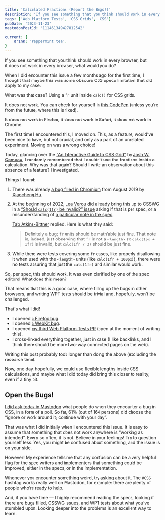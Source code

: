 ```yaml
---
title: 'Calculated Fractions (Report the Bugs!)'
description: 'If you see something that you think should work in every browser, but it does not work in every browser, what would you do? When I did encounter this issue a few months ago for the first time, I thought that maybe this was some obscure CSS specs limitation that did apply to my case. I was wrong. Today I investigated this further, and in this post would tell you what I found.'
tags: ['Web Platform Tests', 'CSS Grids', 'CSS']
pubDate: '2023-11-23'
mastodonPostId: '111461349427812542'

current: {
	drink: 'Peppermint tea',
}
---
```


If you see something that you think should work in every browser, but it does not work in every browser, what would you do?

When I did encounter this issue a few months ago for the first time, I thought that maybe this was some obscure CSS specs limitation that did apply to my case.

What was that case? Using a `fr` unit inside `calc()` for CSS grids.

It does not work. You can check for yourself in [this CodePen](https://codepen.io/kizu/pen/RwvyyOg) (unless you’re from the future, where this is fixed).

It does not work in Firefox, it does not work in Safari, it does not work in Chrome.

The first time I encountered this, I moved on. This, as a feature, would’ve been nice to have, but not crucial, and only as a part of an unrelated experiment. Moving on was a wrong choice!

Today, glancing over the [“An Interactive Guide to CSS Grid”](https://www.joshwcomeau.com/css/interactive-guide-to-grid/) by [Josh W. Comeau](https://www.joshwcomeau.com/), I randomly remembered that I couldn’t use the fractions inside a calculation. Why was that again? Should I write an observation about this absence of a feature? I investigated.

Things I found:

1. There was already [a bug filled in Chromium](https://bugs.chromium.org/p/chromium/issues/detail?id=993136) from August 2019 by [Xiaocheng Hu](https://github.com/xiaochengh).

2. At the beginning of 2022, [Lea Verou](https://lea.verou.me/) did already bring this up to CSSWG in a [“Should `calc(1fr)` be invalid?” issue](https://github.com/w3c/csswg-drafts/issues/6989) asking if that is per spec, or a misunderstanding of [a particular note in the spec](https://drafts.csswg.org/css-grid/#ref-for-typedef-flex%E2%91%A8).

    [Tab Atkins-Bittner](https://xanthir.com/) replied. Here is what they said:

    > Definitely a bug; `fr` units should be math’able just fine. That note is, indeed, just observing that `fr` is not a `<length>` so `calc(1px + 1fr)` is invalid, but `calc(1fr / 3)` should be just fine.

3. While there were tests covering some `fr` cases, like properly disallowing it when used with the `<length>` units (like `calc(1fr + 100px)`), there were no tests assuring that just the `calc(1fr)` and similar would work.

So, per spec, this should work. It was even clarified by one of the spec editors! What does this mean?

That means that this is a good case, where filling up the bugs in other browsers, and writing WPT tests should be trivial and, hopefully, won’t be challenged.

That's what I did!

- I opened [a Firefox bug](https://bugzilla.mozilla.org/show_bug.cgi?id=1866236).
- I opened [a WebKit bug](https://bugs.webkit.org/show_bug.cgi?id=265276).
- I opened [my third Web Platform Tests PR](https://github.com/web-platform-tests/wpt/pull/43322) (open at the moment of writing this).
- I cross-linked everything together, just in case (I like backlinks, and I think there should be more two-way connected pages on the web).

Writing this post probably took longer than doing the above (excluding the research time).

Now, one day, hopefully, we could use flexible lengths inside CSS calculations, and maybe what I did today did bring this closer to reality, even if a tiny bit.

## Open the Bugs!

[I did ask today in Mastodon](https://front-end.social/@kizu/111460085317096031) what people do when they encounter a bug in CSS, in a form of a poll. So far, 61% (out of 164 persons) did choose the “ignore or work around it; continue with your day”.

That was what I did initially when I encountered this issue. It is easy to assume that something that does not work anywhere is “working as intended”. Every so often, it is not. Believe in your feelings! Try to question yourself less. Yes, you might be confused about something, and the issue is on your side.

However! My experience tells me that any confusion can be a very helpful flag for the spec writers and implementers that something could be improved, either in the specs, or in the implementation.

Whenever you encounter something weird, try asking about it. The `#CSS` hashtag works really well on Mastodon, for example: there are plenty of people who’re ready to help.

And, if you have time — I highly recommend reading the specs, looking if there are bugs filled, CSSWG issues, and WPT tests about what you’ve stumbled upon. Looking deeper into the problems is an excellent way to learn.
